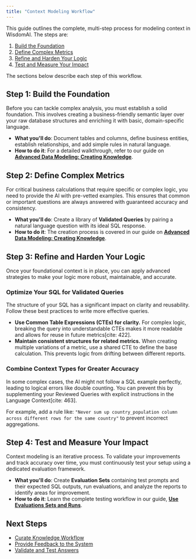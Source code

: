 ```yaml
---
title: "Context Modeling Workflow"
---
```


This guide outlines the complete, multi-step process for modeling context in WisdomAI. The steps are:

1. [Build the Foundation](#build-the-foundation)
2. [Define Complex Metrics](#define-complex-metrics)
3. [Refine and Harden Your Logic](#refine-and-harden-your-logic)
4. [Test and Measure Your Impact](#test-and-measure-your-impact)

The sections below describe each step of this workflow.

## Step 1: Build the Foundation

Before you can tackle complex analysis, you must establish a solid foundation. This involves creating a business-friendly semantic layer over your raw database structures and enriching it with basic, domain-specific language.

- **What you'll do**: Document tables and columns, define business entities, establish relationships, and add simple rules in natural language.
- **How to do it**: For a detailed walkthrough, refer to our guide on [**Advanced Data Modeling: Creating Knowledge**](link_to_advanced_data_modeling_guide).

## Step 2: Define Complex Metrics

For critical business calculations that require specific or complex logic, you need to provide the AI with pre-vetted examples. This ensures that common or important questions are always answered with guaranteed accuracy and consistency.

- **What you'll do**: Create a library of **Validated Queries** by pairing a natural language question with its ideal SQL response.
- **How to do it**: The creation process is covered in our guide on [**Advanced Data Modeling: Creating Knowledge**](link_to_advanced_data_modeling_guide).

## Step 3: Refine and Harden Your Logic

Once your foundational context is in place, you can apply advanced strategies to make your logic more robust, maintainable, and accurate.

### Optimize Your SQL for Validated Queries

The structure of your SQL has a significant impact on clarity and reusability. Follow these best practices to write more effective queries.

- **Use Common Table Expressions (CTEs) for clarity.** For complex logic, breaking the query into understandable CTEs makes it more readable and allows for reuse in future metrics[cite: 422].
- **Maintain consistent structures for related metrics.** When creating multiple variations of a metric, use a shared CTE to define the base calculation. This prevents logic from drifting between different reports.

### Combine Context Types for Greater Accuracy

In some complex cases, the AI might not follow a SQL example perfectly, leading to logical errors like double counting. You can prevent this by supplementing your Reviewed Queries with explicit instructions in the Language Context[cite: 463].

For example, add a rule like: `"Never sum up country_population column across different rows for the same country"` to prevent incorrect aggregations.

## Step 4: Test and Measure Your Impact

Context modeling is an iterative process. To validate your improvements and track accuracy over time, you must continuously test your setup using a dedicated evaluation framework.

- **What you'll do**: Create **Evaluation Sets** containing test prompts and their expected SQL outputs, run evaluations, and analyze the reports to identify areas for improvement.
- **How to do it**: Learn the complete testing workflow in our guide, [**Use Evaluations Sets and Runs**](link_to_use_evaluations_sets_guide).

## Next Steps

- [Curate Knowledge Workflow](link_to_curate_knowledge_workflow)
- [Provide Feedback to the System](link_to_provide_feedback_guide)
- [Validate and Test Answers](link_to_validate_and_test_guide)
